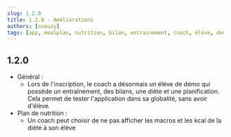 ```yaml
---
slug: 1.2.0
title: 1.2.0 - Améliorations
authors: [snouzy]
tags: [app, mealplan, nutrition, bilan, entrainement, coach, élève, demo]
---
```


## 1.2.0
- Général :
    - Lors de l'inscription, le coach a désormais un élève de démo qui possède un entraînement, des bilans, une diète et une planification. Cela permet de tester l'application dans sa globalité, sans avoir d'élève.
- Plan de nutrition : 
    - Un coach peut choisir de ne pas afficher les macros et les kcal de la diète à son élève